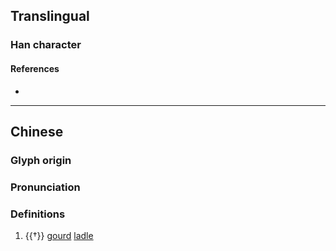 {{character info}}
==Translingual==

===Han character===
{{Han char|rn=97|rad=瓜|as=19|sn=24|four=71136|canj=HOLII|ids=⿱⿰瓜豕䖵}}

====References====
* {{Han ref|kx=0747.330|dkj=21433|hdz=42658.010|uh=74E5|ud=29925|bh=F8B3|bd=63667}}

----

==Chinese==
{{zh-forms|alt=㼖}}

===Glyph origin===
{{Han etym|蠡}}

===Pronunciation===
{{zh-pron
|m=lì
|mc=y
|oc=y
|ma=
|cat=n
}}

===Definitions===
{{zh-hanzi}}

# {{†}} [[gourd]] [[ladle]]